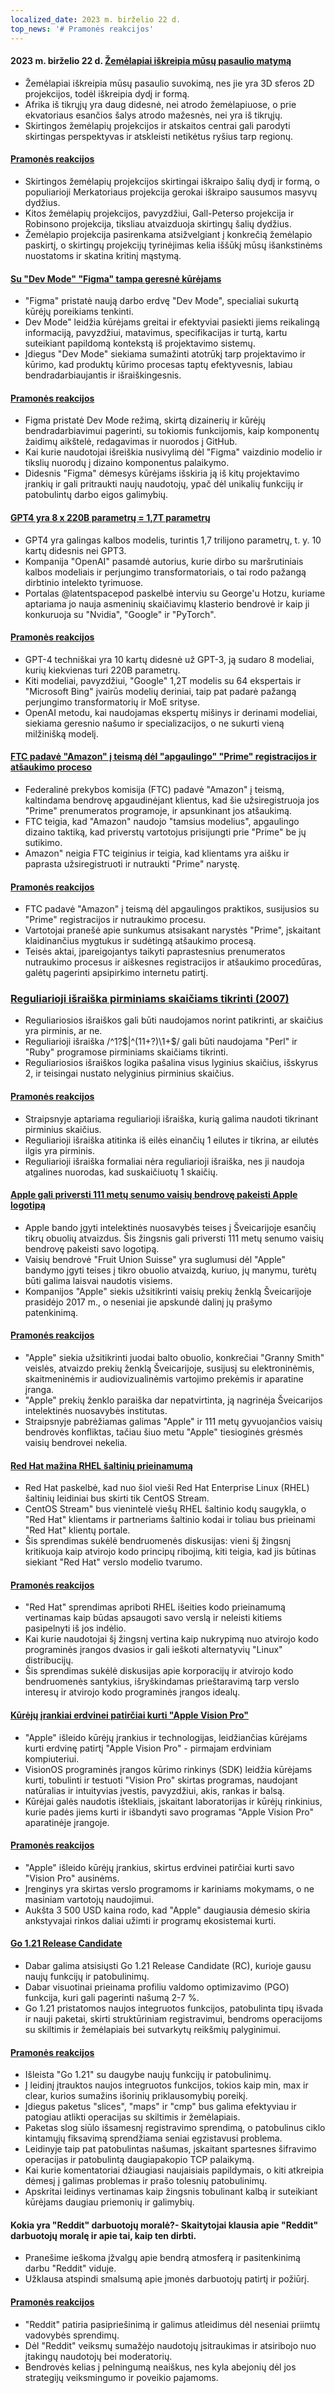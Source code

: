 ```yaml
---
localized_date: 2023 m. birželio 22 d.
top_news: '# Pramonės reakcijos'
---
```




<CallToAction />

<Steps>

#### 2023 m. birželio 22 d. [Žemėlapiai iškreipia mūsų pasaulio matymą](https://unchartedterritories.tomaspueyo.com/p/maps-distort-how-we-see-the-world)

- Žemėlapiai iškreipia mūsų pasaulio suvokimą, nes jie yra 3D sferos 2D projekcijos, todėl iškreipia dydį ir formą.
- Afrika iš tikrųjų yra daug didesnė, nei atrodo žemėlapiuose, o prie ekvatoriaus esančios šalys atrodo mažesnės, nei yra iš tikrųjų.
- Skirtingos žemėlapių projekcijos ir atskaitos centrai gali parodyti skirtingas perspektyvas ir atskleisti netikėtus ryšius tarp regionų.

#### [Pramonės reakcijos](http://news.ycombinator.com/item?id=36421315)

- Skirtingos žemėlapių projekcijos skirtingai iškraipo šalių dydį ir formą, o populiarioji Merkatoriaus projekcija gerokai iškraipo sausumos masyvų dydžius.
- Kitos žemėlapių projekcijos, pavyzdžiui, Gall-Peterso projekcija ir Robinsono projekcija, tiksliau atvaizduoja skirtingų šalių dydžius.
- Žemėlapio projekcija pasirenkama atsižvelgiant į konkrečią žemėlapio paskirtį, o skirtingų projekcijų tyrinėjimas kelia iššūkį mūsų išankstinėms nuostatoms ir skatina kritinį mąstymą.

#### [Su "Dev Mode" "Figma" tampa geresnė kūrėjams](https://www.figma.com/blog/introducing-dev-mode/)

- "Figma" pristatė naują darbo erdvę "Dev Mode", specialiai sukurtą kūrėjų poreikiams tenkinti.
- Dev Mode" leidžia kūrėjams greitai ir efektyviai pasiekti jiems reikalingą informaciją, pavyzdžiui, matavimus, specifikacijas ir turtą, kartu suteikiant papildomą kontekstą iš projektavimo sistemų.
- Įdiegus "Dev Mode" siekiama sumažinti atotrūkį tarp projektavimo ir kūrimo, kad produktų kūrimo procesas taptų efektyvesnis, labiau bendradarbiaujantis ir išraiškingesnis.

#### [Pramonės reakcijos](http://news.ycombinator.com/item?id=36420712)

- Figma pristatė Dev Mode režimą, skirtą dizainerių ir kūrėjų bendradarbiavimui pagerinti, su tokiomis funkcijomis, kaip komponentų žaidimų aikštelė, redagavimas ir nuorodos į GitHub.
- Kai kurie naudotojai išreiškia nusivylimą dėl "Figma" vaizdinio modelio ir tikslių nuorodų į dizaino komponentus palaikymo.
- Didesnis "Figma" dėmesys kūrėjams išskiria ją iš kitų projektavimo įrankių ir gali pritraukti naujų naudotojų, ypač dėl unikalių funkcijų ir patobulintų darbo eigos galimybių.

#### [GPT4 yra 8 x 220B parametrų = 1,7T parametrų](https://twitter.com/swyx/status/1671272883379908608)

- GPT4 yra galingas kalbos modelis, turintis 1,7 trilijono parametrų, t. y. 10 kartų didesnis nei GPT3.
- Kompanija "OpenAI" pasamdė autorius, kurie dirbo su maršrutiniais kalbos modeliais ir perjungimo transformatoriais, o tai rodo pažangą dirbtinio intelekto tyrimuose.
- Portalas @latentspacepod paskelbė interviu su George'u Hotzu, kuriame aptariama jo nauja asmeninių skaičiavimų klasterio bendrovė ir kaip ji konkuruoja su "Nvidia", "Google" ir "PyTorch".

#### [Pramonės reakcijos](http://news.ycombinator.com/item?id=36413296)

- GPT-4 techniškai yra 10 kartų didesnė už GPT-3, ją sudaro 8 modeliai, kurių kiekvienas turi 220B parametrų.
- Kiti modeliai, pavyzdžiui, "Google" 1,2T modelis su 64 ekspertais ir "Microsoft Bing" įvairūs modelių deriniai, taip pat padarė pažangą perjungimo transformatorių ir MoE srityse.
- OpenAI metodu, kai naudojamas ekspertų mišinys ir derinami modeliai, siekiama geresnio našumo ir specializacijos, o ne sukurti vieną milžinišką modelį.

#### [FTC padavė "Amazon" į teismą dėl "apgaulingo" "Prime" registracijos ir atšaukimo proceso](https://www.cnbc.com/2023/06/21/ftc-sues-amazon-over-deceptive-prime-sign-up-and-cancellation-process.html)

- Federalinė prekybos komisija (FTC) padavė "Amazon" į teismą, kaltindama bendrovę apgaudinėjant klientus, kad šie užsiregistruoja jos "Prime" prenumeratos programoje, ir apsunkinant jos atšaukimą.
- FTC teigia, kad "Amazon" naudojo "tamsius modelius", apgaulingo dizaino taktiką, kad priverstų vartotojus prisijungti prie "Prime" be jų sutikimo.
- Amazon" neigia FTC teiginius ir teigia, kad klientams yra aišku ir paprasta užsiregistruoti ir nutraukti "Prime" narystę.

#### [Pramonės reakcijos](http://news.ycombinator.com/item?id=36418713)

- FTC padavė "Amazon" į teismą dėl apgaulingos praktikos, susijusios su "Prime" registracijos ir nutraukimo procesu.
- Vartotojai pranešė apie sunkumus atsisakant narystės "Prime", įskaitant klaidinančius mygtukus ir sudėtingą atšaukimo procesą.
- Teisės aktai, įpareigojantys taikyti paprastesnius prenumeratos nutraukimo procesus ir aiškesnes registracijos ir atšaukimo procedūras, galėtų pagerinti apsipirkimo internetu patirtį.

### [Reguliarioji išraiška pirminiams skaičiams tikrinti (2007)](https://www.noulakaz.net/2007/03/18/a-regular-expression-to-check-for-prime-numbers/)

- Reguliariosios išraiškos gali būti naudojamos norint patikrinti, ar skaičius yra pirminis, ar ne.
- Reguliarioji išraiška /^1?$|^(11+?)\1+$/ gali būti naudojama "Perl" ir "Ruby" programose pirminiams skaičiams tikrinti.
- Reguliariosios išraiškos logika pašalina visus lyginius skaičius, išskyrus 2, ir teisingai nustato nelyginius pirminius skaičius.

#### [Pramonės reakcijos](http://news.ycombinator.com/item?id=36413260)

- Straipsnyje aptariama reguliarioji išraiška, kurią galima naudoti tikrinant pirminius skaičius.
- Reguliarioji išraiška atitinka iš eilės einančių 1 eilutes ir tikrina, ar eilutės ilgis yra pirminis.
- Reguliarioji išraiška formaliai nėra reguliarioji išraiška, nes ji naudoja atgalines nuorodas, kad suskaičiuotų 1 skaičių.

#### [Apple gali priversti 111 metų senumo vaisių bendrovę pakeisti Apple logotipą](https://www.androidauthority.com/apple-swiss-fruit-company-change-logo-3336622/)

- Apple bando įgyti intelektinės nuosavybės teises į Šveicarijoje esančių tikrų obuolių atvaizdus. Šis žingsnis gali priversti 111 metų senumo vaisių bendrovę pakeisti savo logotipą.
- Vaisių bendrovė "Fruit Union Suisse" yra suglumusi dėl "Apple" bandymo įgyti teises į tikro obuolio atvaizdą, kuriuo, jų manymu, turėtų būti galima laisvai naudotis visiems.
- Kompanijos "Apple" siekis užsitikrinti vaisių prekių ženklą Šveicarijoje prasidėjo 2017 m., o neseniai jie apskundė dalinį jų prašymo patenkinimą.

#### [Pramonės reakcijos](http://news.ycombinator.com/item?id=36416131)

- "Apple" siekia užsitikrinti juodai balto obuolio, konkrečiai "Granny Smith" veislės, atvaizdo prekių ženklą Šveicarijoje, susijusį su elektroninėmis, skaitmeninėmis ir audiovizualinėmis vartojimo prekėmis ir aparatine įranga.
- "Apple" prekių ženklo paraiška dar nepatvirtinta, ją nagrinėja Šveicarijos intelektinės nuosavybės institutas.
- Straipsnyje pabrėžiamas galimas "Apple" ir 111 metų gyvuojančios vaisių bendrovės konfliktas, tačiau šiuo metu "Apple" tiesioginės grėsmės vaisių bendrovei nekelia.

#### [Red Hat mažina RHEL šaltinių prieinamumą](https://lwn.net/Articles/935592/)

- Red Hat paskelbė, kad nuo šiol vieši Red Hat Enterprise Linux (RHEL) šaltinių leidiniai bus skirti tik CentOS Stream.
- CentOS Stream" bus vienintelė viešų RHEL šaltinio kodų saugykla, o "Red Hat" klientams ir partneriams šaltinio kodai ir toliau bus prieinami "Red Hat" klientų portale.
- Šis sprendimas sukėlė bendruomenės diskusijas: vieni šį žingsnį kritikuoja kaip atvirojo kodo principų ribojimą, kiti teigia, kad jis būtinas siekiant "Red Hat" verslo modelio tvarumo.

#### [Pramonės reakcijos](http://news.ycombinator.com/item?id=36420259)

- "Red Hat" sprendimas apriboti RHEL išeities kodo prieinamumą vertinamas kaip būdas apsaugoti savo verslą ir neleisti kitiems pasipelnyti iš jos indėlio.
- Kai kurie naudotojai šį žingsnį vertina kaip nukrypimą nuo atvirojo kodo programinės įrangos dvasios ir gali ieškoti alternatyvių "Linux" distribucijų.
- Šis sprendimas sukėlė diskusijas apie korporacijų ir atvirojo kodo bendruomenės santykius, išryškindamas prieštaravimą tarp verslo interesų ir atvirojo kodo programinės įrangos idealų.

#### [Kūrėjų įrankiai erdvinei patirčiai kurti "Apple Vision Pro"](https://www.apple.com/newsroom/2023/06/developer-tools-to-create-spatial-experiences-for-apple-vision-pro-now-available/)

- "Apple" išleido kūrėjų įrankius ir technologijas, leidžiančias kūrėjams kurti erdvinę patirtį "Apple Vision Pro" - pirmajam erdviniam kompiuteriui.
- VisionOS programinės įrangos kūrimo rinkinys (SDK) leidžia kūrėjams kurti, tobulinti ir testuoti "Vision Pro" skirtas programas, naudojant natūralias ir intuityvias įvestis, pavyzdžiui, akis, rankas ir balsą.
- Kūrėjai galės naudotis ištekliais, įskaitant laboratorijas ir kūrėjų rinkinius, kurie padės jiems kurti ir išbandyti savo programas "Apple Vision Pro" aparatinėje įrangoje.

#### [Pramonės reakcijos](http://news.ycombinator.com/item?id=36423648)

- "Apple" išleido kūrėjų įrankius, skirtus erdvinei patirčiai kurti savo "Vision Pro" ausinėms.
- Įrenginys yra skirtas verslo programoms ir kariniams mokymams, o ne masiniam vartotojų naudojimui.
- Aukšta 3 500 USD kaina rodo, kad "Apple" daugiausia dėmesio skiria ankstyvajai rinkos daliai užimti ir programų ekosistemai kurti.

#### [Go 1.21 Release Candidate](https://go.dev/blog/go1.21rc)

- Dabar galima atsisiųsti Go 1.21 Release Candidate (RC), kurioje gausu naujų funkcijų ir patobulinimų.
- Dabar visuotinai prieinama profiliu valdomo optimizavimo (PGO) funkcija, kuri gali pagerinti našumą 2-7 %.
- Go 1.21 pristatomos naujos integruotos funkcijos, patobulinta tipų išvada ir nauji paketai, skirti struktūriniam registravimui, bendroms operacijoms su skiltimis ir žemėlapiais bei sutvarkytų reikšmių palyginimui.

#### [Pramonės reakcijos](http://news.ycombinator.com/item?id=36423622)

- Išleista "Go 1.21" su daugybe naujų funkcijų ir patobulinimų.
- Į leidinį įtrauktos naujos integruotos funkcijos, tokios kaip min, max ir clear, kurios sumažins išorinių priklausomybių poreikį.
- Įdiegus paketus "slices", "maps" ir "cmp" bus galima efektyviau ir patogiau atlikti operacijas su skiltimis ir žemėlapiais.
- Paketas slog siūlo išsamesnį registravimo sprendimą, o patobulinus ciklo kintamųjų fiksavimą sprendžiama seniai egzistavusi problema.
- Leidinyje taip pat patobulintas našumas, įskaitant spartesnes šifravimo operacijas ir patobulintą daugiapakopio TCP palaikymą.
- Kai kurie komentatoriai džiaugiasi naujaisiais papildymais, o kiti atkreipia dėmesį į galimas problemas ir prašo tolesnių patobulinimų.
- Apskritai leidinys vertinamas kaip žingsnis tobulinant kalbą ir suteikiant kūrėjams daugiau priemonių ir galimybių.

#### Kokia yra "Reddit" darbuotojų moralė?- Skaitytojai klausia apie "Reddit" darbuotojų moralę ir apie tai, kaip ten dirbti.

- Pranešime ieškoma įžvalgų apie bendrą atmosferą ir pasitenkinimą darbu "Reddit" viduje.
- Užklausa atspindi smalsumą apie įmonės darbuotojų patirtį ir požiūrį.

#### [Pramonės reakcijos](http://news.ycombinator.com/item?id=36421483)

- "Reddit" patiria pasipriešinimą ir galimus atleidimus dėl neseniai priimtų vadovybės sprendimų.
- Dėl "Reddit" veiksmų sumažėjo naudotojų įsitraukimas ir atsiribojo nuo įtakingų naudotojų bei moderatorių.
- Bendrovės kelias į pelningumą neaiškus, nes kyla abejonių dėl jos strategijų veiksmingumo ir poveikio pajamoms.

</Steps>
